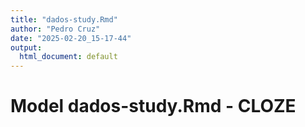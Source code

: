 ```yaml
---
title: "dados-study.Rmd"
author: "Pedro Cruz"
date: "2025-02-20_15-17-44"
output:
  html_document: default
---
```



# Model dados-study.Rmd - CLOZE

